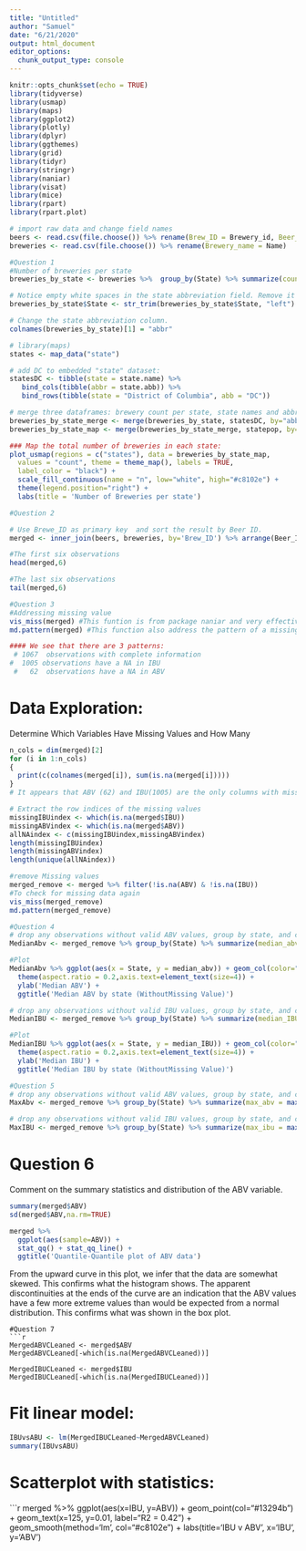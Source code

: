 ```yaml
---
title: "Untitled"
author: "Samuel"
date: "6/21/2020"
output: html_document
editor_options: 
  chunk_output_type: console
---
```


```r
knitr::opts_chunk$set(echo = TRUE)
library(tidyverse)
library(usmap)
library(maps)
library(ggplot2)
library(plotly)
library(dplyr)
library(ggthemes)
library(grid)
library(tidyr)
library(stringr)
library(naniar)
library(visat)
library(mice)
library(rpart)
library(rpart.plot)
```

```r

# import raw data and change field names 
beers <- read.csv(file.choose()) %>% rename(Brew_ID = Brewery_id, Beer_name = Name)
breweries <- read.csv(file.choose()) %>% rename(Brewery_name = Name)

```

```r

#Question 1
#Number of breweries per state
breweries_by_state <- breweries %>%  group_by(State) %>% summarize(count = n())

# Notice empty white spaces in the state abbreviation field. Remove it first:
breweries_by_state$State <- str_trim(breweries_by_state$State, "left")

# Change the state abbreviation column.
colnames(breweries_by_state)[1] = "abbr"

# library(maps)
states <- map_data("state")

# add DC to embedded "state" dataset:
statesDC <- tibble(state = state.name) %>%
   bind_cols(tibble(abbr = state.abb)) %>% 
   bind_rows(tibble(state = "District of Columbia", abb = "DC"))

# merge three dataframes: brewery count per state, state names and abbreviations, and state population data
breweries_by_state_merge <- merge(breweries_by_state, statesDC, by="abbr")
breweries_by_state_map <- merge(breweries_by_state_merge, statepop, by="abbr")

### Map the total number of breweries in each state:
plot_usmap(regions = c("states"), data = breweries_by_state_map,
  values = "count", theme = theme_map(), labels = TRUE,
  label_color = "black") +
  scale_fill_continuous(name = "n", low="white", high="#c8102e") +
  theme(legend.position="right") +
  labs(title = 'Number of Breweries per state')


```

```r
#Question 2

# Use Brewe_ID as primary key  and sort the result by Beer ID.
merged <- inner_join(beers, breweries, by='Brew_ID') %>% arrange(Beer_ID)

#The first six observations
head(merged,6)

#The last six observations
tail(merged,6)
```

```r
#Question 3
#Addressing missing value
vis_miss(merged) #This funtion is from package naniar and very effective for visualizing missing values
md.pattern(merged) #This function also address the pattern of a missing value, its from the The MICE package (stands for Multiple Imputation by Chained Equations)

#### We see that there are 3 patterns: 
 # 1067  observations with complete information 
#  1005 observations have a NA in IBU
 #   62  observations have a NA in ABV

```

# Data Exploration:
Determine Which Variables Have Missing Values and How Many
```r
n_cols = dim(merged)[2]
for (i in 1:n_cols)
{
  print(c(colnames(merged[i]), sum(is.na(merged[i]))))
}
# It appears that ABV (62) and IBU(1005) are the only columns with missing values.

# Extract the row indices of the missing values
missingIBUindex <- which(is.na(merged$IBU))
missingABVindex <- which(is.na(merged$ABV))
allNAindex <- c(missingIBUindex,missingABVindex)
length(missingIBUindex)
length(missingABVindex)
length(unique(allNAindex)) 

#remove Missing values
merged_remove <- merged %>% filter(!is.na(ABV) & !is.na(IBU))
#To check for missing data again
vis_miss(merged_remove)
md.pattern(merged_remove)
```

```r
#Question 4 
# drop any observations without valid ABV values, group by state, and compute the median
MedianAbv <- merged_remove %>% group_by(State) %>% summarize(median_abv = median(ABV,na.rm=TRUE))

#Plot
MedianAbv %>% ggplot(aes(x = State, y = median_abv)) + geom_col(color="black",fill="red") + 
  theme(aspect.ratio = 0.2,axis.text=element_text(size=4)) +
  ylab('Median ABV') + 
  ggtitle('Median ABV by state (WithoutMissing Value)')
```

```r

# drop any observations without valid IBU values, group by state, and compute the median
MedianIBU <- merged_remove %>% group_by(State) %>% summarize(median_IBU = median(IBU,na.rm=TRUE))

#Plot
MedianIBU %>% ggplot(aes(x = State, y = median_IBU)) + geom_col(color="black",fill="red") + 
  theme(aspect.ratio = 0.2,axis.text=element_text(size=4)) +
  ylab('Median IBU') + 
  ggtitle('Median IBU by state (WithoutMissing Value)')
```

```r
#Question 5
# drop any observations without valid ABV values, group by state, and compute the Max
MaxAbv <- merged_remove %>% group_by(State) %>% summarize(max_abv = max(ABV,na.rm=TRUE)) %>% arrange(desc(max_abv))

# drop any observations without valid IBU values, group by state, and compute the Max
MaxIBU <- merged_remove %>% group_by(State) %>% summarize(max_ibu = max(IBU,na.rm=TRUE)) %>% arrange(desc(max_ibu))

```

# Question 6
Comment on the summary statistics and distribution of the ABV variable.
```r

summary(merged$ABV)
sd(merged$ABV,na.rm=TRUE)
```

```r
merged %>% 
  ggplot(aes(sample=ABV)) +
  stat_qq() + stat_qq_line() + 
  ggtitle('Quantile-Quantile plot of ABV data')
```

From the upward curve in this plot, we infer that the data are somewhat skewed.
This confirms what the histogram shows.  The apparent discontinuities at the
ends of the curve are an indication that the ABV values have a few more extreme
values than would be expected from a normal distribution.  This confirms what
was shown in the box plot.

```
#Question 7
```r
MergedABVCLeaned <- merged$ABV
MergedABVCLeaned[-which(is.na(MergedABVCLeaned))]

MergedIBUCLeaned <- merged$IBU
MergedIBUCLeaned[-which(is.na(MergedIBUCLeaned))]
```
# Fit linear model:
```r
IBUvsABU <- lm(MergedIBUCLeaned~MergedABVCLeaned)
summary(IBUvsABU)
```

# Scatterplot with statistics:
```r
merged %>% ggplot(aes(x=IBU, y=ABV)) +
  geom_point(col="#13294b") +
  geom_text(x=125, y=0.01, label="R2 = 0.42") +
  geom_smooth(method='lm', col="#c8102e") +
  labs(title='IBU v ABV', x='IBU', y='ABV')
  
